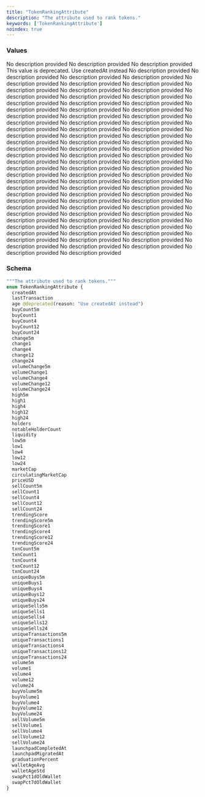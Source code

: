 ```yaml
---
title: "TokenRankingAttribute"
description: "The attribute used to rank tokens."
keywords: ['TokenRankingAttribute']
noindex: true
---
```


### Values

<ResponseField name="createdAt" type="enum">
  No description provided
</ResponseField>

<ResponseField name="lastTransaction" type="enum">
  No description provided
</ResponseField>

<ResponseField name="age" type="enum">
  No description provided
  
  <Warning>
    This value is deprecated. Use createdAt instead
  </Warning>
</ResponseField>

<ResponseField name="buyCount5m" type="enum">
  No description provided
</ResponseField>

<ResponseField name="buyCount1" type="enum">
  No description provided
</ResponseField>

<ResponseField name="buyCount4" type="enum">
  No description provided
</ResponseField>

<ResponseField name="buyCount12" type="enum">
  No description provided
</ResponseField>

<ResponseField name="buyCount24" type="enum">
  No description provided
</ResponseField>

<ResponseField name="change5m" type="enum">
  No description provided
</ResponseField>

<ResponseField name="change1" type="enum">
  No description provided
</ResponseField>

<ResponseField name="change4" type="enum">
  No description provided
</ResponseField>

<ResponseField name="change12" type="enum">
  No description provided
</ResponseField>

<ResponseField name="change24" type="enum">
  No description provided
</ResponseField>

<ResponseField name="volumeChange5m" type="enum">
  No description provided
</ResponseField>

<ResponseField name="volumeChange1" type="enum">
  No description provided
</ResponseField>

<ResponseField name="volumeChange4" type="enum">
  No description provided
</ResponseField>

<ResponseField name="volumeChange12" type="enum">
  No description provided
</ResponseField>

<ResponseField name="volumeChange24" type="enum">
  No description provided
</ResponseField>

<ResponseField name="high5m" type="enum">
  No description provided
</ResponseField>

<ResponseField name="high1" type="enum">
  No description provided
</ResponseField>

<ResponseField name="high4" type="enum">
  No description provided
</ResponseField>

<ResponseField name="high12" type="enum">
  No description provided
</ResponseField>

<ResponseField name="high24" type="enum">
  No description provided
</ResponseField>

<ResponseField name="holders" type="enum">
  No description provided
</ResponseField>

<ResponseField name="notableHolderCount" type="enum">
  No description provided
</ResponseField>

<ResponseField name="liquidity" type="enum">
  No description provided
</ResponseField>

<ResponseField name="low5m" type="enum">
  No description provided
</ResponseField>

<ResponseField name="low1" type="enum">
  No description provided
</ResponseField>

<ResponseField name="low4" type="enum">
  No description provided
</ResponseField>

<ResponseField name="low12" type="enum">
  No description provided
</ResponseField>

<ResponseField name="low24" type="enum">
  No description provided
</ResponseField>

<ResponseField name="marketCap" type="enum">
  No description provided
</ResponseField>

<ResponseField name="circulatingMarketCap" type="enum">
  No description provided
</ResponseField>

<ResponseField name="priceUSD" type="enum">
  No description provided
</ResponseField>

<ResponseField name="sellCount5m" type="enum">
  No description provided
</ResponseField>

<ResponseField name="sellCount1" type="enum">
  No description provided
</ResponseField>

<ResponseField name="sellCount4" type="enum">
  No description provided
</ResponseField>

<ResponseField name="sellCount12" type="enum">
  No description provided
</ResponseField>

<ResponseField name="sellCount24" type="enum">
  No description provided
</ResponseField>

<ResponseField name="trendingScore" type="enum">
  No description provided
</ResponseField>

<ResponseField name="trendingScore5m" type="enum">
  No description provided
</ResponseField>

<ResponseField name="trendingScore1" type="enum">
  No description provided
</ResponseField>

<ResponseField name="trendingScore4" type="enum">
  No description provided
</ResponseField>

<ResponseField name="trendingScore12" type="enum">
  No description provided
</ResponseField>

<ResponseField name="trendingScore24" type="enum">
  No description provided
</ResponseField>

<ResponseField name="txnCount5m" type="enum">
  No description provided
</ResponseField>

<ResponseField name="txnCount1" type="enum">
  No description provided
</ResponseField>

<ResponseField name="txnCount4" type="enum">
  No description provided
</ResponseField>

<ResponseField name="txnCount12" type="enum">
  No description provided
</ResponseField>

<ResponseField name="txnCount24" type="enum">
  No description provided
</ResponseField>

<ResponseField name="uniqueBuys5m" type="enum">
  No description provided
</ResponseField>

<ResponseField name="uniqueBuys1" type="enum">
  No description provided
</ResponseField>

<ResponseField name="uniqueBuys4" type="enum">
  No description provided
</ResponseField>

<ResponseField name="uniqueBuys12" type="enum">
  No description provided
</ResponseField>

<ResponseField name="uniqueBuys24" type="enum">
  No description provided
</ResponseField>

<ResponseField name="uniqueSells5m" type="enum">
  No description provided
</ResponseField>

<ResponseField name="uniqueSells1" type="enum">
  No description provided
</ResponseField>

<ResponseField name="uniqueSells4" type="enum">
  No description provided
</ResponseField>

<ResponseField name="uniqueSells12" type="enum">
  No description provided
</ResponseField>

<ResponseField name="uniqueSells24" type="enum">
  No description provided
</ResponseField>

<ResponseField name="uniqueTransactions5m" type="enum">
  No description provided
</ResponseField>

<ResponseField name="uniqueTransactions1" type="enum">
  No description provided
</ResponseField>

<ResponseField name="uniqueTransactions4" type="enum">
  No description provided
</ResponseField>

<ResponseField name="uniqueTransactions12" type="enum">
  No description provided
</ResponseField>

<ResponseField name="uniqueTransactions24" type="enum">
  No description provided
</ResponseField>

<ResponseField name="volume5m" type="enum">
  No description provided
</ResponseField>

<ResponseField name="volume1" type="enum">
  No description provided
</ResponseField>

<ResponseField name="volume4" type="enum">
  No description provided
</ResponseField>

<ResponseField name="volume12" type="enum">
  No description provided
</ResponseField>

<ResponseField name="volume24" type="enum">
  No description provided
</ResponseField>

<ResponseField name="buyVolume5m" type="enum">
  No description provided
</ResponseField>

<ResponseField name="buyVolume1" type="enum">
  No description provided
</ResponseField>

<ResponseField name="buyVolume4" type="enum">
  No description provided
</ResponseField>

<ResponseField name="buyVolume12" type="enum">
  No description provided
</ResponseField>

<ResponseField name="buyVolume24" type="enum">
  No description provided
</ResponseField>

<ResponseField name="sellVolume5m" type="enum">
  No description provided
</ResponseField>

<ResponseField name="sellVolume1" type="enum">
  No description provided
</ResponseField>

<ResponseField name="sellVolume4" type="enum">
  No description provided
</ResponseField>

<ResponseField name="sellVolume12" type="enum">
  No description provided
</ResponseField>

<ResponseField name="sellVolume24" type="enum">
  No description provided
</ResponseField>

<ResponseField name="launchpadCompletedAt" type="enum">
  No description provided
</ResponseField>

<ResponseField name="launchpadMigratedAt" type="enum">
  No description provided
</ResponseField>

<ResponseField name="graduationPercent" type="enum">
  No description provided
</ResponseField>

<ResponseField name="walletAgeAvg" type="enum">
  No description provided
</ResponseField>

<ResponseField name="walletAgeStd" type="enum">
  No description provided
</ResponseField>

<ResponseField name="swapPct1dOldWallet" type="enum">
  No description provided
</ResponseField>

<ResponseField name="swapPct7dOldWallet" type="enum">
  No description provided
</ResponseField>

### Schema


```graphql 
"""The attribute used to rank tokens."""
enum TokenRankingAttribute {
  createdAt
  lastTransaction
  age @deprecated(reason: "Use createdAt instead")
  buyCount5m
  buyCount1
  buyCount4
  buyCount12
  buyCount24
  change5m
  change1
  change4
  change12
  change24
  volumeChange5m
  volumeChange1
  volumeChange4
  volumeChange12
  volumeChange24
  high5m
  high1
  high4
  high12
  high24
  holders
  notableHolderCount
  liquidity
  low5m
  low1
  low4
  low12
  low24
  marketCap
  circulatingMarketCap
  priceUSD
  sellCount5m
  sellCount1
  sellCount4
  sellCount12
  sellCount24
  trendingScore
  trendingScore5m
  trendingScore1
  trendingScore4
  trendingScore12
  trendingScore24
  txnCount5m
  txnCount1
  txnCount4
  txnCount12
  txnCount24
  uniqueBuys5m
  uniqueBuys1
  uniqueBuys4
  uniqueBuys12
  uniqueBuys24
  uniqueSells5m
  uniqueSells1
  uniqueSells4
  uniqueSells12
  uniqueSells24
  uniqueTransactions5m
  uniqueTransactions1
  uniqueTransactions4
  uniqueTransactions12
  uniqueTransactions24
  volume5m
  volume1
  volume4
  volume12
  volume24
  buyVolume5m
  buyVolume1
  buyVolume4
  buyVolume12
  buyVolume24
  sellVolume5m
  sellVolume1
  sellVolume4
  sellVolume12
  sellVolume24
  launchpadCompletedAt
  launchpadMigratedAt
  graduationPercent
  walletAgeAvg
  walletAgeStd
  swapPct1dOldWallet
  swapPct7dOldWallet
}
```
